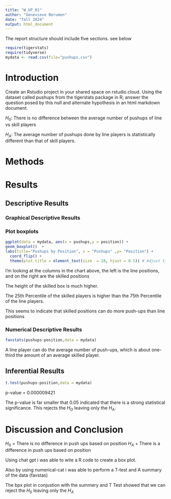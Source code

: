 ```yaml
---
title: "W_UP_01"
author: "Genevieve Berumen"
date: "fall 2024"
output: html_document
---
```




The report structure should include five sections.  see below



```r
require(tigerstats)
require(tidyverse)
mydata <- read.csv(file="pushups.csv")
```

# Introduction

<!--In this section you explain what you are trying to show. Where did the data come from? What is the research or other question you are trying to answer?!-->

Create an Rstudio project in your shared space on rstudio.cloud.  Using the dataset called pushups from the tigerstats package in R; answer the question posed by this null and alternate hypothesis in an html markdown document.

$H_0$: There is no difference between the average number of pushups of line vs skill players

$H_A$: The average number of pushups done by line players is statistically different than that of skill players.

# Methods

<!--Decide on your methods: use "variable analysis" or other appropriate descriptors. Make sure to choose at least one graphical method and at least one numerical method.!-->

# Results

<!--Divide this section into two sub-sections: One for your descriptive results and one for your inferential results.!-->

## Descriptive Results

### Graphical Descriptive Results

<!--Graphical results here. Make sure to show your code. Provide appropriate labels for axes, giving units if possible, and provide a good title for the graph, too. Use the graphical results to describe the patterns if any that exist in the data as focused toward the research question!-->
### Plot boxplots
```r
ggplot(data = mydata, aes(x = pushups,y = position)) + 
geom_boxplot()  +
labs(title="Pushups by Position", x = "Pushups" ,y= "Position") + 
  coord_flip() + 
  theme(plot.title = element_text(size  = 18, hjust = 0.5)) # Adjust title size and position 
```

I'm looking at the columns in the chart above, the left is the line positions, and on the right are the skilled positions  
  
The height of the skilled box is much higher.

The 25th Percentile of the skilled players is higher than the 75th Percentile of the line players. 

This seems to indicate that skilled positions can do more push-ups than line positions

### Numerical Descriptive Results

<!--Numerical results go here. Use the numerical results to describe the patterns if any that exist in the data as focused toward the research question!-->
```r
favstats(pushups~position,data = mydata)
```

A line player can do the average number of push-ups, which is about one-third the amount of an average skilled player.

## Inferential Results

<!--State hypothesis clearly. Make sure your discussion of the inferential test covers all the aspects that the test output produces, such as test statistic, p-value etc. Make a decision about the null hypothesis, explain the assumptions on which the selected test/procedure was based, and why the chosen procedure satisfys the assumptions and is appropriate to answer the research question!-->
```r
t.test(pushups~position,data = mydata)
```

p-value = 0.000009421 

The p-value is far smaller that 0.05 indicated that there is a strong statistical significance.
This rejects the $H_O$ leaving only the $H_A$.

# Discussion and Conclusion
$H_0$ = There is no difference in push ups based on position
$H_A$ + There is a difference in push ups based on position 

Using chat gpt i was able to wite a R code to create a box plot.

Also by using numerical-cat i was able to perform a T-test and A summary of the data (favstas)

The bpx plot in conjustion with the summery and T Test showed that we can reject the $H_0$ leaving only the $H_A$ 
<!--Discussion and conclusion here. If you found a relationship be sure to consider whether the relationship occurs because one of the variavbles causes the other, or whether they perhasps are related for some other reason. Watch the chapter 6 videos from the GeorgeTown videos collection.!-->

